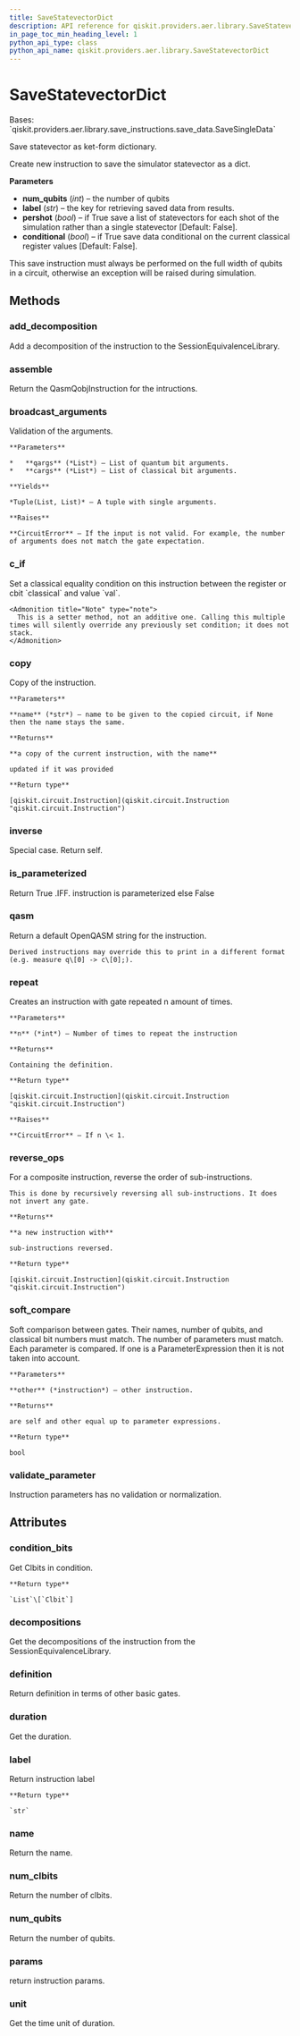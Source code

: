 ```yaml
---
title: SaveStatevectorDict
description: API reference for qiskit.providers.aer.library.SaveStatevectorDict
in_page_toc_min_heading_level: 1
python_api_type: class
python_api_name: qiskit.providers.aer.library.SaveStatevectorDict
---
```


# SaveStatevectorDict

<Class id="qiskit.providers.aer.library.SaveStatevectorDict" isDedicatedPage={true} github="https://github.com/qiskit/qiskit-aer/tree/stable/0.10/qiskit/providers/aer/library/save_instructions/save_statevector.py" signature="SaveStatevectorDict(num_qubits, label='statevector_dict', pershot=False, conditional=False)" modifiers="class">
  Bases: `qiskit.providers.aer.library.save_instructions.save_data.SaveSingleData`

  Save statevector as ket-form dictionary.

  Create new instruction to save the simulator statevector as a dict.

  **Parameters**

  *   **num\_qubits** (*int*) – the number of qubits
  *   **label** (*str*) – the key for retrieving saved data from results.
  *   **pershot** (*bool*) – if True save a list of statevectors for each shot of the simulation rather than a single statevector \[Default: False].
  *   **conditional** (*bool*) – if True save data conditional on the current classical register values \[Default: False].

  <Admonition title="Note" type="note">
    This save instruction must always be performed on the full width of qubits in a circuit, otherwise an exception will be raised during simulation.
  </Admonition>

  ## Methods

  <span id="qiskit-providers-aer-library-savestatevectordict-add-decomposition" />

  ### add\_decomposition

  <Function id="qiskit.providers.aer.library.SaveStatevectorDict.add_decomposition" signature="SaveStatevectorDict.add_decomposition(decomposition)">
    Add a decomposition of the instruction to the SessionEquivalenceLibrary.
  </Function>

  <span id="qiskit-providers-aer-library-savestatevectordict-assemble" />

  ### assemble

  <Function id="qiskit.providers.aer.library.SaveStatevectorDict.assemble" signature="SaveStatevectorDict.assemble()">
    Return the QasmQobjInstruction for the intructions.
  </Function>

  <span id="qiskit-providers-aer-library-savestatevectordict-broadcast-arguments" />

  ### broadcast\_arguments

  <Function id="qiskit.providers.aer.library.SaveStatevectorDict.broadcast_arguments" signature="SaveStatevectorDict.broadcast_arguments(qargs, cargs)">
    Validation of the arguments.

    **Parameters**

    *   **qargs** (*List*) – List of quantum bit arguments.
    *   **cargs** (*List*) – List of classical bit arguments.

    **Yields**

    *Tuple(List, List)* – A tuple with single arguments.

    **Raises**

    **CircuitError** – If the input is not valid. For example, the number of arguments does not match the gate expectation.
  </Function>

  <span id="qiskit-providers-aer-library-savestatevectordict-c-if" />

  ### c\_if

  <Function id="qiskit.providers.aer.library.SaveStatevectorDict.c_if" signature="SaveStatevectorDict.c_if(classical, val)">
    Set a classical equality condition on this instruction between the register or cbit `classical` and value `val`.

    <Admonition title="Note" type="note">
      This is a setter method, not an additive one. Calling this multiple times will silently override any previously set condition; it does not stack.
    </Admonition>
  </Function>

  <span id="qiskit-providers-aer-library-savestatevectordict-copy" />

  ### copy

  <Function id="qiskit.providers.aer.library.SaveStatevectorDict.copy" signature="SaveStatevectorDict.copy(name=None)">
    Copy of the instruction.

    **Parameters**

    **name** (*str*) – name to be given to the copied circuit, if None then the name stays the same.

    **Returns**

    **a copy of the current instruction, with the name**

    updated if it was provided

    **Return type**

    [qiskit.circuit.Instruction](qiskit.circuit.Instruction "qiskit.circuit.Instruction")
  </Function>

  <span id="qiskit-providers-aer-library-savestatevectordict-inverse" />

  ### inverse

  <Function id="qiskit.providers.aer.library.SaveStatevectorDict.inverse" signature="SaveStatevectorDict.inverse()">
    Special case. Return self.
  </Function>

  <span id="qiskit-providers-aer-library-savestatevectordict-is-parameterized" />

  ### is\_parameterized

  <Function id="qiskit.providers.aer.library.SaveStatevectorDict.is_parameterized" signature="SaveStatevectorDict.is_parameterized()">
    Return True .IFF. instruction is parameterized else False
  </Function>

  <span id="qiskit-providers-aer-library-savestatevectordict-qasm" />

  ### qasm

  <Function id="qiskit.providers.aer.library.SaveStatevectorDict.qasm" signature="SaveStatevectorDict.qasm()">
    Return a default OpenQASM string for the instruction.

    Derived instructions may override this to print in a different format (e.g. measure q\[0] -> c\[0];).
  </Function>

  <span id="qiskit-providers-aer-library-savestatevectordict-repeat" />

  ### repeat

  <Function id="qiskit.providers.aer.library.SaveStatevectorDict.repeat" signature="SaveStatevectorDict.repeat(n)">
    Creates an instruction with gate repeated n amount of times.

    **Parameters**

    **n** (*int*) – Number of times to repeat the instruction

    **Returns**

    Containing the definition.

    **Return type**

    [qiskit.circuit.Instruction](qiskit.circuit.Instruction "qiskit.circuit.Instruction")

    **Raises**

    **CircuitError** – If n \< 1.
  </Function>

  <span id="qiskit-providers-aer-library-savestatevectordict-reverse-ops" />

  ### reverse\_ops

  <Function id="qiskit.providers.aer.library.SaveStatevectorDict.reverse_ops" signature="SaveStatevectorDict.reverse_ops()">
    For a composite instruction, reverse the order of sub-instructions.

    This is done by recursively reversing all sub-instructions. It does not invert any gate.

    **Returns**

    **a new instruction with**

    sub-instructions reversed.

    **Return type**

    [qiskit.circuit.Instruction](qiskit.circuit.Instruction "qiskit.circuit.Instruction")
  </Function>

  <span id="qiskit-providers-aer-library-savestatevectordict-soft-compare" />

  ### soft\_compare

  <Function id="qiskit.providers.aer.library.SaveStatevectorDict.soft_compare" signature="SaveStatevectorDict.soft_compare(other)">
    Soft comparison between gates. Their names, number of qubits, and classical bit numbers must match. The number of parameters must match. Each parameter is compared. If one is a ParameterExpression then it is not taken into account.

    **Parameters**

    **other** (*instruction*) – other instruction.

    **Returns**

    are self and other equal up to parameter expressions.

    **Return type**

    bool
  </Function>

  <span id="qiskit-providers-aer-library-savestatevectordict-validate-parameter" />

  ### validate\_parameter

  <Function id="qiskit.providers.aer.library.SaveStatevectorDict.validate_parameter" signature="SaveStatevectorDict.validate_parameter(parameter)">
    Instruction parameters has no validation or normalization.
  </Function>

  ## Attributes

  ### condition\_bits

  <Attribute id="qiskit.providers.aer.library.SaveStatevectorDict.condition_bits">
    Get Clbits in condition.

    **Return type**

    `List`\[`Clbit`]
  </Attribute>

  ### decompositions

  <Attribute id="qiskit.providers.aer.library.SaveStatevectorDict.decompositions">
    Get the decompositions of the instruction from the SessionEquivalenceLibrary.
  </Attribute>

  ### definition

  <Attribute id="qiskit.providers.aer.library.SaveStatevectorDict.definition">
    Return definition in terms of other basic gates.
  </Attribute>

  ### duration

  <Attribute id="qiskit.providers.aer.library.SaveStatevectorDict.duration">
    Get the duration.
  </Attribute>

  ### label

  <Attribute id="qiskit.providers.aer.library.SaveStatevectorDict.label">
    Return instruction label

    **Return type**

    `str`
  </Attribute>

  ### name

  <Attribute id="qiskit.providers.aer.library.SaveStatevectorDict.name">
    Return the name.
  </Attribute>

  ### num\_clbits

  <Attribute id="qiskit.providers.aer.library.SaveStatevectorDict.num_clbits">
    Return the number of clbits.
  </Attribute>

  ### num\_qubits

  <Attribute id="qiskit.providers.aer.library.SaveStatevectorDict.num_qubits">
    Return the number of qubits.
  </Attribute>

  ### params

  <Attribute id="qiskit.providers.aer.library.SaveStatevectorDict.params">
    return instruction params.
  </Attribute>

  ### unit

  <Attribute id="qiskit.providers.aer.library.SaveStatevectorDict.unit">
    Get the time unit of duration.
  </Attribute>
</Class>

